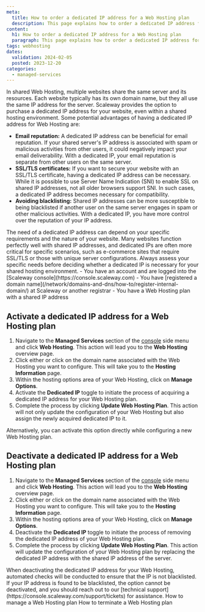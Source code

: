 ```yaml
---
meta:
  title: How to order a dedicated IP address for a Web Hosting plan
  description: This page explains how to order a dedicated IP address for a Web Hosting plan.
content:
  h1: How to order a dedicated IP address for a Web Hosting plan
  paragraph: This page explains how to order a dedicated IP address for a Web Hosting plan
tags: webhosting
dates:
  validation: 2024-02-05
  posted: 2023-12-20
categories:
  - managed-services
---
```


In shared Web Hosting, multiple websites share the same server and its resources. Each website typically has its own domain name, but they all use the same IP address for the server. Scaleway provides the option to purchase a dedicated IP address for your website, even within a shared hosting environment. 
Some potential advantages of having a dedicated IP address for Web Hosting are:

* **Email reputation:** A dedicated IP address can be beneficial for email reputation. If your shared server's IP address is associated with spam or malicious activities from other users, it could negatively impact your email deliverability. With a dedicated IP, your email reputation is separate from other users on the same server.
* **SSL/TLS certificates:** If you want to secure your website with an SSL/TLS certificate, having a dedicated IP address can be necessary. While it is possible to use Server Name Indication (SNI) to enable SSL on shared IP addresses, not all older browsers support SNI. In such cases, a dedicated IP address becomes necessary for compatibility.
* **Avoiding blacklisting:** Shared IP addresses can be more susceptible to being blacklisted if another user on the same server engages in spam or other malicious activities. With a dedicated IP, you have more control over the reputation of your IP address.

<Message type="note">
  The need of a dedicated IP address can depend on your specific requirements and the nature of your website. Many websites function perfectly well with shared IP addresses, and dedicated IPs are often more critical for specific scenarios, such as e-commerce sites that require SSL/TLS or those with unique server configurations.
  Always assess your specific needs before deciding whether a dedicated IP is necessary for your shared hosting environment.
</Message>

<Macro id="iam-requirements" />

<Message type="requirement">
  - You have an account and are logged into the [Scaleway console](https://console.scaleway.com)
  - You have [registered a domain name](/network/domains-and-dns/how-to/register-internal-domain/) at Scaleway or another registrar
  - You have a Web Hosting plan with a shared IP address
</Message>

## Activate a dedicated IP address for a Web Hosting plan

1. Navigate to the **Managed Services** section of the [console](https://console.scaleway.com/) side menu and click **Web Hosting**. This action will lead you to the **Web Hosting** overview page.
2. Click either <Icon name="seeMore" /> or click on the domain name associated with the Web Hosting you want to configure. This will take you to the **Hosting Information** page.
3. Within the hosting options area of your Web Hosting, click on **Manage Options**.
4. Activate the **Dedicated IP** toggle to initiate the process of acquiring a dedicated IP address for your Web Hosting plan.
5. Complete the process by clicking **Update Web Hosting Plan**. 
    This action will not only update the configuration of your Web Hosting but also assign the newly acquired dedicated IP to it.

<Message type="tip">
  Alternatively, you can activate this option directly while configuring a new Web Hosting plan.
</Message>

## Deactivate a dedicated IP address for a Web Hosting plan

1. Navigate to the **Managed Services** section of the [console](https://console.scaleway.com/) side menu and click **Web Hosting**. This action will lead you to the **Web Hosting** overview page.
2. Click either <Icon name="seeMore" /> or click on the domain name associated with the Web Hosting you want to configure. This will take you to the **Hosting Information** page.
3. Within the hosting options area of your Web Hosting, click on **Manage Options**.
4. Deactivate the **Dedicated IP** toggle to initiate the process of removing the dedicated IP address of your Web Hosting plan.
5. Complete the process by clicking **Update Web Hosting Plan**.
    This action will update the configuration of your Web Hosting plan by replacing the dedicated IP address with the shared IP address of the server.

<Message type="important">
  When deactivating the dedicated IP address for your Web Hosting, automated checks will be conducted to ensure that the IP is not blacklisted.
  If your IP address is found to be blacklisted, the option cannot be deactivated, and you should reach out to our [technical support](https://console.scaleway.com/support/tickets) for assistance.
</Message>


<Navigation title="See Also">
  <PreviousButton to="/managed-services/webhosting/how-to/manage-webhosting/">How to manage a Web Hosting plan</PreviousButton>
  <NextButton to="/managed-services/webhosting/how-to/terminate-webhosting/">How to terminate a Web Hosting plan</NextButton>
</Navigation>